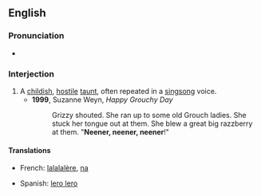 ==English==

===Pronunciation===
* {{audio|en-us-neener.ogg|Audio (US)}}

===Interjection===
{{en-interj}}

# A [[childish]], [[hostile]] [[taunt]], often repeated in a [[singsong]] voice.
#* '''1999''', Suzanne Weyn, ''Happy Grouchy Day''
#*: Grizzy shouted. She ran up to some old Grouch ladies. She stuck her tongue out at them. She blew a great big razzberry at them. "'''Neener, neener, neener'''!"

====Translations====
{{trans-top|a hostile taunt}}
* French: [[lalalalère]], [[na]]
{{trans-mid}}
* Spanish: [[lero lero]]
{{trans-bottom}}